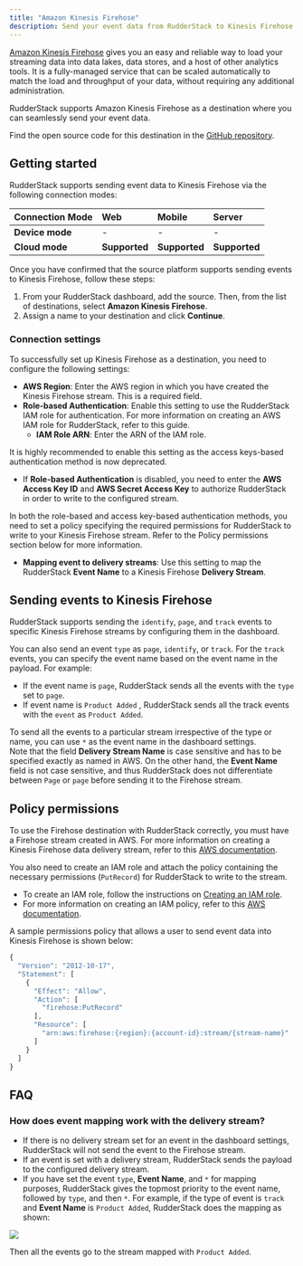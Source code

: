 ```yaml
---
title: "Amazon Kinesis Firehose"
description: Send your event data from RudderStack to Kinesis Firehose.
---
```


[Amazon Kinesis Firehose](https://aws.amazon.com/kinesis/data-firehose/) gives you an easy and reliable way to load your streaming data into data lakes, data stores, and a host of other analytics tools. It is a fully-managed service that can be scaled automatically to match the load and throughput of your data, without requiring any additional administration.

RudderStack supports Amazon Kinesis Firehose as a destination where you can seamlessly send your event data.

<div class="infoBlock">
Find the open source code for this destination in the <a href="https://github.com/rudderlabs/rudder-transformer/tree/master/src/v0/destinations/firehose">GitHub repository</a>.
</div>

## Getting started

RudderStack supports sending event data to Kinesis Firehose via the following <Link to="/rudderstack-cloud/rudderstack-connection-modes/">connection modes</Link>:

| **Connection Mode** | **Web**       | **Mobile**    | **Server**    |
| :------------------ | :------------ | :------------ | :------------ |
| **Device mode**     | -             | -             | -             |
| **Cloud mode**      | **Supported** | **Supported** | **Supported** |

Once you have confirmed that the source platform supports sending events to Kinesis Firehose, follow these steps:

1. From your RudderStack dashboard, add the source. Then, from the list of destinations, select **Amazon Kinesis Firehose**.
2. Assign a name to your destination and click **Continue**.

### Connection settings

To successfully set up Kinesis Firehose as a destination, you need to configure the following settings:

- **AWS Region**: Enter the AWS region in which you have created the Kinesis Firehose stream. This is a required field.
- **Role-based Authentication**: Enable this setting to use the RudderStack IAM role for authentication. For more information on creating an AWS IAM role for RudderStack, refer to <Link to="/destinations/aws-iam-role-for-rudderstack/#creating-a-rudderstack-iam-role">this guide</Link>.
  - **IAM Role ARN**: Enter the ARN of the IAM role.

<div class="warningBlock">
It is highly recommended to enable this setting as the access keys-based authentication method is now deprecated.
</div>

- If **Role-based Authentication** is disabled, you need to enter the **AWS Access Key ID** and **AWS Secret Access Key** to authorize RudderStack in order to write to the configured stream. 

<div class="infoBlock">
In both the role-based and access key-based authentication methods, you need to set a policy specifying the required permissions for RudderStack to write to your Kinesis Firehose stream. Refer to the <Link to="#policy-permissions">Policy permissions</Link> section below for more information. 
</div>

- **Mapping event to delivery streams**: Use this setting to map the RudderStack  **Event Name** to a Kinesis Firehose **Delivery Stream**.

## Sending events to Kinesis Firehose

RudderStack supports sending the `identify`, `page`, and `track` events to specific Kinesis Firehose streams by configuring them in the dashboard.

You can also send an event `type` as `page`, `identify`, or `track`. For the `track` events, you can specify the event name based on the event name in the payload. For example:

- If the event name is `page`, RudderStack sends all the events with the `type` set to `page`.
- If event name is `Product Added` , RudderStack sends all the track events with the `event` as `Product Added`.

<div class="infoBlock">
To send all the events to a particular stream irrespective of the type or name, you can use <code class="inline-code">*</code> as the event name in the dashboard settings.
</div>

<div class="warningBlock">
Note that the field <strong>Delivery Stream Name</strong> is case sensitive and has to be specified exactly as named in AWS. On the other hand, the <strong>Event Name</strong> field is not case sensitive, and thus RudderStack does not differentiate between <code class="inline-code">Page</code> or <code class="inline-code">page</code> before sending it to the Firehose stream.
</div>

## Policy permissions

To use the Firehose destination with RudderStack correctly, you must have a Firehose stream created in AWS. For more information on creating a Kinesis Firehose data delivery stream, refer to this <a href="http://docs.aws.amazon.com/firehose/latest/dev/basic-create.html">AWS documentation</a>. 

You also need to create an IAM role and attach the policy containing the necessary permissions (`PutRecord`) for RudderStack to write to the stream. 

- To create an IAM role, follow the instructions on [Creating an IAM role](http://docs.aws.amazon.com/IAM/latest/UserGuide/id_roles_create_for-user.html#roles-creatingrole-user-console).
- For more information on creating an IAM policy, refer to this <a href="http://docs.aws.amazon.com/IAM/latest/UserGuide/access_policies_create.html">AWS documentation</a>.

A sample permissions policy that allows a user to send event data into Kinesis Firehose is shown below:

```javascript
{
  "Version": "2012-10-17",
  "Statement": [
    {
      "Effect": "Allow",
      "Action": [
        "firehose:PutRecord"
      ],
      "Resource": [
        "arn:aws:firehose:{region}:{account-id}:stream/{stream-name}"
      ]
    }
  ]
}
```

## FAQ

### How does event mapping work with the delivery stream?

- If there is no delivery stream set for an event in the dashboard settings, RudderStack will not send the event to the Firehose stream.
- If an event is set with a delivery stream, RudderStack sends the payload to the configured delivery stream.
- If you have set the event `type`, **Event Name**, and `*` for mapping purposes, RudderStack gives the topmost priority to the event name, followed by `type`, and then `*`.  For example, if the type of event is `track` and **Event Name** is `Product Added`, RudderStack does the mapping as shown:

<img src="../../assets/screenshot-2020-07-14-at-10.37.02-pm.png" />

Then all the events go to the stream mapped with `Product Added`.